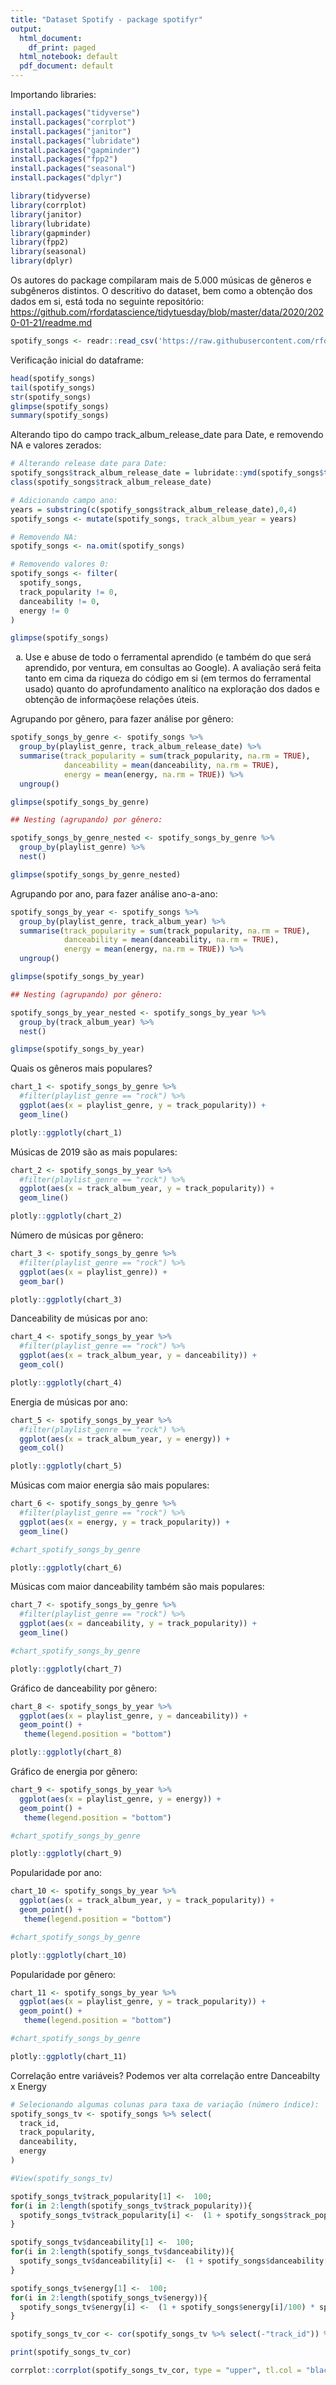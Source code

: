 ```yaml
---
title: "Dataset Spotify - package spotifyr"
output:
  html_document:
    df_print: paged
  html_notebook: default
  pdf_document: default
---
```


Importando libraries:

```r
install.packages("tidyverse")
install.packages("corrplot")
install.packages("janitor")
install.packages("lubridate")
install.packages("gapminder")
install.packages("fpp2")
install.packages("seasonal")
install.packages("dplyr")

library(tidyverse)
library(corrplot)
library(janitor)
library(lubridate)
library(gapminder)
library(fpp2)
library(seasonal)
library(dplyr)
```


Os autores do package compilaram mais de 5.000 músicas de gêneros e subgêneros distintos. O descritivo do dataset, bem como a obtenção dos dados em si, está toda no seguinte repositório: <https://github.com/rfordatascience/tidytuesday/blob/master/data/2020/2020-01-21/readme.md>

```r
spotify_songs <- readr::read_csv('https://raw.githubusercontent.com/rfordatascience/tidytuesday/master/data/2020/2020-01-21/spotify_songs.csv')

```

Verificação inicial do dataframe:

```r
head(spotify_songs)
tail(spotify_songs)
str(spotify_songs)
glimpse(spotify_songs)
summary(spotify_songs)
```

Alterando tipo do campo track_album_release_date para Date, e removendo NA e valores zerados:

```r
# Alterando release date para Date:
spotify_songs$track_album_release_date = lubridate::ymd(spotify_songs$track_album_release_date)
class(spotify_songs$track_album_release_date)

# Adicionando campo ano:
years = substring(c(spotify_songs$track_album_release_date),0,4)
spotify_songs <- mutate(spotify_songs, track_album_year = years)

# Removendo NA:
spotify_songs <- na.omit(spotify_songs)

# Removendo valores 0:
spotify_songs <- filter(
  spotify_songs, 
  track_popularity != 0, 
  danceability != 0, 
  energy != 0
)

glimpse(spotify_songs)
```


a) Use e abuse de todo o ferramental aprendido (e também do que será aprendido, por ventura, em consultas ao Google). A avaliação será feita tanto em cima da riqueza do código em si (em termos do ferramental usado) quanto do aprofundamento analítico na exploração dos dados e obtenção de informaçõese relações úteis.

Agrupando por gênero, para fazer análise por gênero:

```r

spotify_songs_by_genre <- spotify_songs %>%
  group_by(playlist_genre, track_album_release_date) %>% 
  summarise(track_popularity = sum(track_popularity, na.rm = TRUE),
            danceability = mean(danceability, na.rm = TRUE),
            energy = mean(energy, na.rm = TRUE)) %>% 
  ungroup()

glimpse(spotify_songs_by_genre)

## Nesting (agrupando) por gênero:

spotify_songs_by_genre_nested <- spotify_songs_by_genre %>% 
  group_by(playlist_genre) %>% 
  nest()

glimpse(spotify_songs_by_genre_nested)

```

Agrupando por ano, para fazer análise ano-a-ano:

```r

spotify_songs_by_year <- spotify_songs %>%
  group_by(playlist_genre, track_album_year) %>% 
  summarise(track_popularity = sum(track_popularity, na.rm = TRUE),
            danceability = mean(danceability, na.rm = TRUE),
            energy = mean(energy, na.rm = TRUE)) %>% 
  ungroup()

glimpse(spotify_songs_by_year)

## Nesting (agrupando) por gênero:

spotify_songs_by_year_nested <- spotify_songs_by_year %>% 
  group_by(track_album_year) %>% 
  nest()

glimpse(spotify_songs_by_year)

```


Quais os gêneros mais populares?

```r

chart_1 <- spotify_songs_by_genre %>% 
  #filter(playlist_genre == "rock") %>%
  ggplot(aes(x = playlist_genre, y = track_popularity)) +
  geom_line()

plotly::ggplotly(chart_1)

```

Músicas de 2019 são as mais populares: 

```r

chart_2 <- spotify_songs_by_year %>% 
  #filter(playlist_genre == "rock") %>%
  ggplot(aes(x = track_album_year, y = track_popularity)) +
  geom_line()

plotly::ggplotly(chart_2)

```

Número de músicas por gênero:

```r

chart_3 <- spotify_songs_by_genre %>% 
  #filter(playlist_genre == "rock") %>%
  ggplot(aes(x = playlist_genre)) +
  geom_bar()

plotly::ggplotly(chart_3)

```

Danceability de músicas por ano:

```r

chart_4 <- spotify_songs_by_year %>% 
  #filter(playlist_genre == "rock") %>%
  ggplot(aes(x = track_album_year, y = danceability)) +
  geom_col()

plotly::ggplotly(chart_4)

```

Energia de músicas por ano:

```r

chart_5 <- spotify_songs_by_year %>% 
  #filter(playlist_genre == "rock") %>%
  ggplot(aes(x = track_album_year, y = energy)) +
  geom_col()

plotly::ggplotly(chart_5)

```

Músicas com maior energia são mais populares:

```r

chart_6 <- spotify_songs_by_genre %>% 
  #filter(playlist_genre == "rock") %>%
  ggplot(aes(x = energy, y = track_popularity)) +
  geom_line()

#chart_spotify_songs_by_genre

plotly::ggplotly(chart_6)

```

Músicas com maior danceability também são mais populares:

```r

chart_7 <- spotify_songs_by_genre %>% 
  #filter(playlist_genre == "rock") %>%
  ggplot(aes(x = danceability, y = track_popularity)) +
  geom_line()

#chart_spotify_songs_by_genre

plotly::ggplotly(chart_7)

```

Gráfico de danceability por gênero:

```r

chart_8 <- spotify_songs_by_year %>% 
  ggplot(aes(x = playlist_genre, y = danceability)) +
  geom_point() +
   theme(legend.position = "bottom")

plotly::ggplotly(chart_8)
```

Gráfico de energia por gênero:

```r
chart_9 <- spotify_songs_by_year %>% 
  ggplot(aes(x = playlist_genre, y = energy)) +
  geom_point() +
   theme(legend.position = "bottom")

#chart_spotify_songs_by_genre

plotly::ggplotly(chart_9)
```

Popularidade por ano:

```r
chart_10 <- spotify_songs_by_year %>% 
  ggplot(aes(x = track_album_year, y = track_popularity)) +
  geom_point() +
   theme(legend.position = "bottom")

#chart_spotify_songs_by_genre

plotly::ggplotly(chart_10)
```

Popularidade por gênero:

```r
chart_11 <- spotify_songs_by_year %>% 
  ggplot(aes(x = playlist_genre, y = track_popularity)) +
  geom_point() +
   theme(legend.position = "bottom")

#chart_spotify_songs_by_genre

plotly::ggplotly(chart_11)
```

Correlação entre variáveis? Podemos ver alta correlação entre Danceabilty x Energy

```r

# Selecionando algumas colunas para taxa de variação (número índice):
spotify_songs_tv <- spotify_songs %>% select(
  track_id,
  track_popularity,
  danceability,
  energy
)

#View(spotify_songs_tv)

spotify_songs_tv$track_popularity[1] <-  100; 
for(i in 2:length(spotify_songs_tv$track_popularity)){
  spotify_songs_tv$track_popularity[i] <-  (1 + spotify_songs$track_popularity[i]/100) * spotify_songs_tv$track_popularity[i-1]
}

spotify_songs_tv$danceability[1] <-  100; 
for(i in 2:length(spotify_songs_tv$danceability)){
  spotify_songs_tv$danceability[i] <-  (1 + spotify_songs$danceability[i]/100) * spotify_songs_tv$danceability[i-1]
}

spotify_songs_tv$energy[1] <-  100; 
for(i in 2:length(spotify_songs_tv$energy)){
  spotify_songs_tv$energy[i] <-  (1 + spotify_songs$energy[i]/100) * spotify_songs_tv$energy[i-1]
}

spotify_songs_tv_cor <- cor(spotify_songs_tv %>% select(-"track_id")) %>% round(2) 

print(spotify_songs_tv_cor)

corrplot::corrplot(spotify_songs_tv_cor, type = "upper", tl.col = "black")


```
